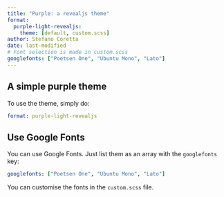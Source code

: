 ```yaml
---
title: "Purple: a revealjs theme"
format:
  purple-light-revealjs:
    theme: [default, custom.scss]
author: Stefano Coretta
date: last-modified
# Font selection is made in custom.scss
googlefonts: ["Poetsen One", "Ubuntu Mono", "Lato"]
---
```


## A simple purple theme

To use the theme, simply do:

```yaml
format: purple-light-revealjs
```

## Use Google Fonts

You can use Google Fonts. Just list them as an array with the `googlefonts` key:

```yaml
googlefonts: ["Poetsen One", "Ubuntu Mono", "Lato"]
```

You can customise the fonts in the `custom.scss` file.